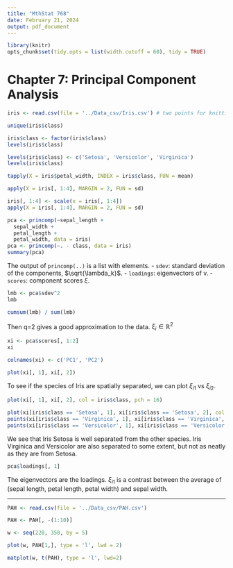 ```yaml
---
title: "MthStat 768"
date: February 21, 2024
output: pdf_document
---
```


```r
library(knitr)
opts_chunk$set(tidy.opts = list(width.cutoff = 60), tidy = TRUE)
```

# Chapter 7: Principal Component Analysis
```r
iris <- read.csv(file = '../Data_csv/Iris.csv') # two points for knitting, one point for running it in the cell
```
```r
unique(iris$class)
```
```r
iris$class <- factor(iris$class)
levels(iris$class)
```
```r
levels(iris$class) <- c('Setosa', 'Versicolor', 'Virginica')
levels(iris$class)
```
```r
tapply(X = iris$petal_width, INDEX = iris$class, FUN = mean)
```
```r
apply(X = iris[, 1:4], MARGIN = 2, FUN = sd)
```
```r
iris[, 1:4] <- scale(x = iris[, 1:4])
apply(X = iris[, 1:4], MARGIN = 2, FUN = sd)
```
```r
pca <- princomp(~sepal_length +
  sepal_width +
  petal_length +
  petal_width, data = iris)
pca <- princomp(~. - class, data = iris)
summary(pca)
```

The output of `princomp(..)` is a list with elements.
- `sdev`: standard deviation of the components, $\sqrt{\lambda_k}$.
- `loadings`: eigenvectors of v.
- `scores`: component scores $\xi$.

```r
lmb <- pca$sdev^2
lmb
```
```r
cumsum(lmb) / sum(lmb)
```

Then q=2 gives a good approximation to the data.
$\xi_i \in \mathbb{R}^2$

```r
xi <- pca$scores[, 1:2]
xi
```
```r
colnames(xi) <- c('PC1', 'PC2')
```
```r
plot(xi[, 1], xi[, 2])
```

To see if the species of Iris are spatially separated, we can plot $\xi_{i1}$ vs $\xi_{i2}$.

```r
plot(xi[, 1], xi[, 2], col = iris$class, pch = 16)
```
```r
plot(xi[iris$class == 'Setosa', 1], xi[iris$class == 'Setosa', 2], col = 'blue', pch = 16, xlim = c(-3, 4), ylim = c(-3, 3))
points(xi[iris$class == 'Virginica', 1], xi[iris$class == 'Virginica', 2], col = 'red', pch = 16)
points(xi[iris$class == 'Versicolor', 1], xi[iris$class == 'Versicolor', 2], col = 'green', pch = 16)
```

We see that Iris Setosa is well separated from the other species.
Iris Virginica and Versicolor are also separated to some extent, but not as neatly as they are from Setosa.

```r
pca$loadings[, 1]
```

The eigenvectors are the loadings.
$\xi_{i1}$ is a contrast between the average of (sepal length, petal length, petal width) and sepal width.

---

```r
PAH <- read.csv(file = '../Data_csv/PAH.csv')
```
```r
PAH <- PAH[, -(1:10)]
```
```r
w <- seq(220, 350, by = 5)
```
```r
plot(w, PAH[1,], type = 'l', lwd = 2)
```
```r
matplot(w, t(PAH), type = 'l', lwd=2)
```
